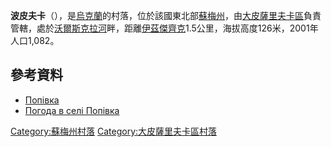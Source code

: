 {{coord|50|29|51|N|35|27|16|E|scale:100000_region:UA|display=title}}

'''波皮夫卡'''（{{lang-uk|Попівка}}），是[[烏克蘭|烏克蘭]]的村落，位於該國東北部[[蘇梅州|蘇梅州]]，由[[大皮薩里夫卡區|大皮薩里夫卡區]]負責管轄，處於[[沃爾斯克拉河|沃爾斯克拉河]]畔，距離[[伊茲傑齊克|伊茲傑齊克]]1.5公里，海拔高度126米，2001年人口1,082。

==參考資料==
*[http://w1.c1.rada.gov.ua/pls/z7502/A005?rdat1=02.02.2010&rf7571=28840 Попівка]
* [http://weather.in.ua/ua/symskaja/21299 Погода в селі Попівка] {{Wayback|url=http://weather.in.ua/ua/symskaja/21299 |date=20111219215325 }}

{{DEFAULTSORT:Попівка}}
[[Category:蘇梅州村落|Category:蘇梅州村落]]
[[Category:大皮薩里夫卡區村落|Category:大皮薩里夫卡區村落]]


{{Sumy-geo-stub}}